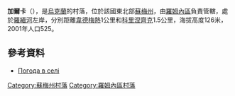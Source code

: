 {{coord|50|54|46|N|33|13|2|E|scale:100000|display=title}}

'''加爾卡'''（{{lang-uk|Галка}}），是[[烏克蘭|烏克蘭]]的村落，位於該國東北部[[蘇梅州|蘇梅州]]，由[[羅姆內區|羅姆內區]]負責管轄，處於[[羅緬河|羅緬河]]左岸，分別距離[[韋德梅熱|韋德梅熱]]1公里和[[科里涅齊克|科里涅齊克]]1.5公里，海拔高度126米，2001年人口525。

==參考資料==
*[http://weather.in.ua/ua/symskaja/4844 Погода в селі ]{{Wayback|url=http://weather.in.ua/ua/symskaja/4844 |date=20160305110136 }}

{{DEFAULTSORT:Галка}}
[[Category:蘇梅州村落|Category:蘇梅州村落]]
[[Category:羅姆內區村落|Category:羅姆內區村落]]


{{Sumy-geo-stub}}